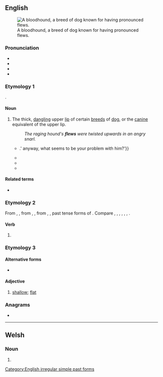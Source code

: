 ==English==
[[File:Bloodhound.jpg|thumb|A bloodhound, a breed of dog known for having pronounced flews.]]

===Pronunciation===
* {{audio|en|en-us-flew.ogg|Audio (US)}}
* {{IPA|en|/fluː/}}
* {{rhymes|en|uː}}
* {{homophones|en|flu|flue}}

===Etymology 1===
{{unk|en}}.

====Noun====
{{en-noun}}

# {{lb|en|chiefly plural}} The thick, [[dangling]] upper [[lip]] of certain [[breed]]s of [[dog]], or the [[canine]] equivalent of the upper lip.
#: ''The raging hound's '''flews''' were twisted upwards in an angry snarl.''
#* {{quote-book|en|year=1994| title=Bad Love| series={{w|Alex Delaware}}| seriesvolume=8| first=Jonathan| last=Kellerman| authorlink=Jonathan Kellerman| passage=He petted the dog. 'These little guys are pretty expensive and this one looks like a good specimen.' He lifted a '''flew'''. 'Well cared for, too - these teeth have been scaled pretty recently and his ears are clean - these upright ears can be receptacles for all kinds of stuff {{...}}.'<!-- sic --> anyway, what seems to be your problem with him?'}}
#* {{quote-book|en|year=2014| title=Hillwilla: A Novel| first=Melanie| last=Forde| publisher=Mountain Lake Press| chapter=SIX — Goblins| passage=During the recitation, Eltie remained on her haunches, as she looked into Ralph's eyes, pulled down an eyelid, flipped up a '''flew''', felt around his ribcage.}}
#* {{quote-book|en|year=2010| title=Dogs All-in-One For Dummies| isbn=9780470635940| page=347| passage=Gently go over your dog's face with the washcloth until it's clean. Be sure to wash the '''flews''', or the hanging skin around the mouth.}}
#* {{quote-book|en|year=2013| title=Encyclopedia of K9 Terminology| chapter=Flews| first1=Edward M.| last1=Gilbert, Jr| first2=Patricia H.| last2=Gilbert| isbn=9781617811357| passage=In the case of the Gordon Sette, the '''flews''' are not pendulous.  The lip line from the nose to the '''flews''' shows a sharp, well-defined, square contour.}}

====Related terms====
* {{l|en|flewed}}

===Etymology 2===
From {{inh|en|enm|flew}}, {{m|enm|flow}}, from {{inh|en|ang|flēag}}, {{m|ang||flug-}}, from {{inh|en|gem-pro|*flaug}}, {{m|gem-pro||*flug-}}, past tense forms of {{der|en|gem-pro|*fleuganą|t=to fly}}. Compare {{cog|stq|flooch|t=flew}}, {{cog|fy|fleach|t=flew}}, {{cog|nl|vloog|t=flew}}, {{cog|de|flog|t=flew}}, {{cog|da|fløj|t=flew}}, {{cog|sv|flög|t=flew}}, {{cog|is|flaug|t=flew}}.

====Verb====
{{head|en|verb form}}

# {{en-simple past of|fly}}

===Etymology 3===

====Alternative forms====
* {{l|en|flue}}

====Adjective====
{{en-adj}}

# {{lb|en|UK|dialect}} [[shallow]]; [[flat]]

===Anagrams===
* {{anagrams|en|a=eflw|fewl}}

[[Category:English irregular simple past forms]]

----

==Welsh==

===Noun===
{{head|cy|mutated noun}}

# {{soft mutation of|cy|blew}}